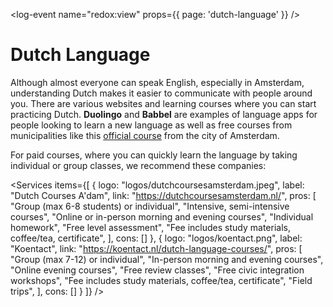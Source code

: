
<log-event name="redox:view" props={{ page: 'dutch-language' }} />

# Dutch Language
Although almost everyone can speak English, especially in Amsterdam, understanding Dutch makes it easier to communicate with people around you. There are various websites and learning courses where you can start practicing Dutch. **Duolingo** and **Babbel** are examples of language apps for people looking to learn a new language as well as free courses from municipalities like this [official course](https://www.amsterdam.nl/en/education/learning-dutch/) from the city of Amsterdam.

For paid courses, where you can quickly learn the language by taking individual or group classes, we recommend these companies:

<Services items={[
    {
        logo: "logos/dutchcoursesamsterdam.jpeg",
        label: "Dutch Courses A'dam",
        link: "https://dutchcoursesamsterdam.nl/",
        pros: [
            "Group (max 6-8 students) or individual",
            "Intensive, semi-intensive courses",
            "Online or in-person morning and evening courses",
            "Individual homework",
            "Free level assessment",
            "Fee includes study materials, coffee/tea, certificate",
        ],
        cons: []
    },
    {
        logo: "logos/koentact.png",
        label: "Koentact",
        link: "https://koentact.nl/dutch-language-courses/",
        pros: [
            "Group (max 7-12) or individual",
            "In-person morning and evening courses",
            "Online evening courses",
            "Free review classes",
            "Free civic integration workshops",
            "Fee includes study materials, coffee/tea, certificate",
            "Field trips",
        ],
        cons: []
    }
]} />
